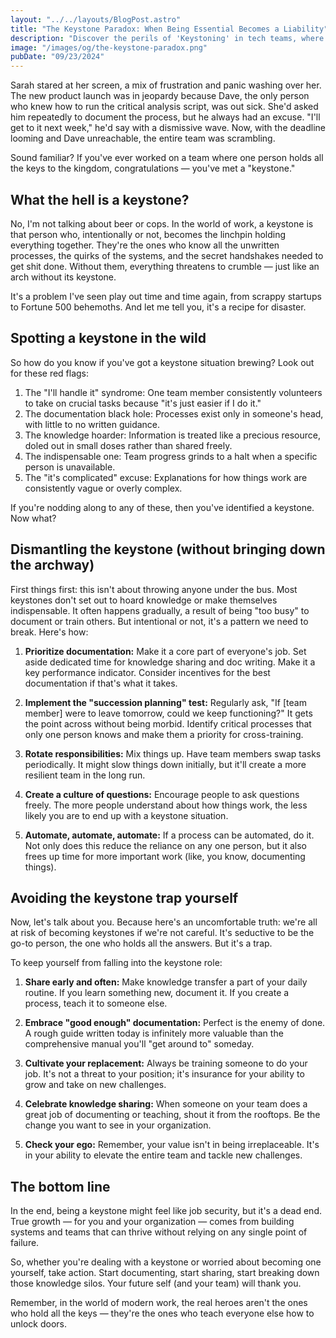 ```yaml
---
layout: "../../layouts/BlogPost.astro"
title: "The Keystone Paradox: When Being Essential Becomes a Liability"
description: "Discover the perils of 'Keystoning' in tech teams, where knowledge hoarding creates single points of failure. Learn to identify keystones, dismantle knowledge silos, and build more resilient, collaborative teams. Essential reading for managers and team members alike."
image: "/images/og/the-keystone-paradox.png"
pubDate: "09/23/2024"
---
```


Sarah stared at her screen, a mix of frustration and panic washing over her. The new product launch was in jeopardy because Dave, the only person who knew how to run the critical analysis script, was out sick. She'd asked him repeatedly to document the process, but he always had an excuse. "I'll get to it next week," he'd say with a dismissive wave. Now, with the deadline looming and Dave unreachable, the entire team was scrambling.

Sound familiar? If you've ever worked on a team where one person holds all the keys to the kingdom, congratulations — you've met a "keystone."

## What the hell is a keystone?

No, I'm not talking about beer or cops. In the world of work, a keystone is that person who, intentionally or not, becomes the linchpin holding everything together. They're the ones who know all the unwritten processes, the quirks of the systems, and the secret handshakes needed to get shit done. Without them, everything threatens to crumble — just like an arch without its keystone.

It's a problem I've seen play out time and time again, from scrappy startups to Fortune 500 behemoths. And let me tell you, it's a recipe for disaster.

## Spotting a keystone in the wild

So how do you know if you've got a keystone situation brewing? Look out for these red flags:

1. The "I'll handle it" syndrome: One team member consistently volunteers to take on crucial tasks because "it's just easier if I do it."
2. The documentation black hole: Processes exist only in someone's head, with little to no written guidance.
3. The knowledge hoarder: Information is treated like a precious resource, doled out in small doses rather than shared freely.
4. The indispensable one: Team progress grinds to a halt when a specific person is unavailable.
5. The "it's complicated" excuse: Explanations for how things work are consistently vague or overly complex.

If you're nodding along to any of these, then you've identified a keystone. Now what?

## Dismantling the keystone (without bringing down the archway)

First things first: this isn't about throwing anyone under the bus. Most keystones don't set out to hoard knowledge or make themselves indispensable. It often happens gradually, a result of being "too busy" to document or train others. But intentional or not, it's a pattern we need to break. Here's how:

1. **Prioritize documentation:** Make it a core part of everyone's job. Set aside dedicated time for knowledge sharing and doc writing. Make it a key performance indicator. Consider incentives for the best documentation if that's what it takes.

2. **Implement the "succession planning" test:** Regularly ask, "If [team member] were to leave tomorrow, could we keep functioning?" It gets the point across without being morbid. Identify critical processes that only one person knows and make them a priority for cross-training.

3. **Rotate responsibilities:** Mix things up. Have team members swap tasks periodically. It might slow things down initially, but it'll create a more resilient team in the long run.

4. **Create a culture of questions:** Encourage people to ask questions freely. The more people understand about how things work, the less likely you are to end up with a keystone situation.

5. **Automate, automate, automate:** If a process can be automated, do it. Not only does this reduce the reliance on any one person, but it also frees up time for more important work (like, you know, documenting things).

## Avoiding the keystone trap yourself

Now, let's talk about you. Because here's an uncomfortable truth: we're all at risk of becoming keystones if we're not careful. It's seductive to be the go-to person, the one who holds all the answers. But it's a trap.

To keep yourself from falling into the keystone role:

1. **Share early and often:** Make knowledge transfer a part of your daily routine. If you learn something new, document it. If you create a process, teach it to someone else.

2. **Embrace "good enough" documentation:** Perfect is the enemy of done. A rough guide written today is infinitely more valuable than the comprehensive manual you'll "get around to" someday.

3. **Cultivate your replacement:** Always be training someone to do your job. It's not a threat to your position; it's insurance for your ability to grow and take on new challenges.

4. **Celebrate knowledge sharing:** When someone on your team does a great job of documenting or teaching, shout it from the rooftops. Be the change you want to see in your organization.

5. **Check your ego:** Remember, your value isn't in being irreplaceable. It's in your ability to elevate the entire team and tackle new challenges.

## The bottom line

In the end, being a keystone might feel like job security, but it's a dead end. True growth — for you and your organization — comes from building systems and teams that can thrive without relying on any single point of failure.

So, whether you're dealing with a keystone or worried about becoming one yourself, take action. Start documenting, start sharing, start breaking down those knowledge silos. Your future self (and your team) will thank you.

Remember, in the world of modern work, the real heroes aren't the ones who hold all the keys — they're the ones who teach everyone else how to unlock doors.
